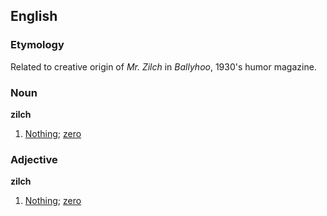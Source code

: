 ==English==
===Etymology===
Related to creative origin of ''Mr. Zilch'' in ''Ballyhoo'', 1930's humor magazine.

===Noun===
'''zilch'''

# [[Nothing]]; [[zero]]

===Adjective===
'''zilch'''

# [[Nothing]]; [[zero]]